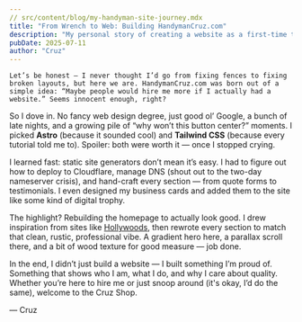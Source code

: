 ```yaml
---
// src/content/blog/my-handyman-site-journey.mdx
title: "From Wrench to Web: Building HandymanCruz.com"
description: "My personal story of creating a website as a first-time tradie web dev — the struggles, triumphs, and swearing at CSS."
pubDate: 2025-07-11
author: "Cruz"
---
```

    Let’s be honest — I never thought I’d go from fixing fences to fixing broken layouts, but here we are. HandymanCruz.com was born out of a simple idea: “Maybe people would hire me more if I actually had a website.” Seems innocent enough, right?
  </p>

  <p>
    So I dove in. No fancy web design degree, just good ol’ Google, a bunch of late nights, and a growing pile of “why won’t this button center?” moments. I picked <strong>Astro</strong> (because it sounded cool) and <strong>Tailwind CSS</strong> (because every tutorial told me to). Spoiler: both were worth it — once I stopped crying.
  </p>

  <p>
    I learned fast: static site generators don’t mean it’s easy. I had to figure out how to deploy to Cloudflare, manage DNS (shout out to the two-day nameserver crisis), and hand-craft every section — from quote forms to testimonials. I even designed my business cards and added them to the site like some kind of digital trophy.
  </p>

  <p>
    The highlight? Rebuilding the homepage to actually look good. I drew inspiration from sites like <a href="https://hollywoods.net.au" target="_blank" rel="noopener">Hollywoods</a>, then rewrote every section to match that clean, rustic, professional vibe. A gradient hero here, a parallax scroll there, and a bit of wood texture for good measure — job done.
  </p>

  <p>
    In the end, I didn’t just build a website — I built something I’m proud of. Something that shows who I am, what I do, and why I care about quality. Whether you’re here to hire me or just snoop around (it's okay, I’d do the same), welcome to the Cruz Shop.
  </p>

  <p class="text-center font-bold text-yellow-400">
    — Cruz
  </p>
</article>

